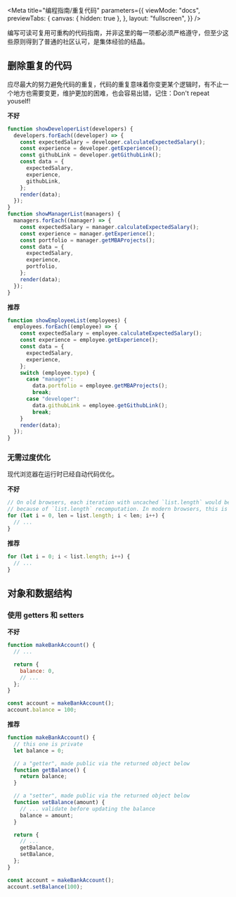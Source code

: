 
<Meta
  title="编程指南/重复代码"
  parameters={{
    viewMode: "docs",
    previewTabs: {
      canvas: { hidden: true },
    },
    layout: "fullscreen",
  }}
/>

编写可读可复用可重构的代码指南，并非这里的每一项都必须严格遵守，但至少这些原则得到了普通的社区认可，是集体经验的结晶。

## 删除重复的代码

应尽最大的努力避免代码的重复，代码的重复意味着你变更某个逻辑时，有不止一个地方也需要变更，维护更加的困难，也会容易出错，记住：Don't repeat youself!

**不好**

```javascript
function showDeveloperList(developers) {
  developers.forEach((developer) => {
    const expectedSalary = developer.calculateExpectedSalary();
    const experience = developer.getExperience();
    const githubLink = developer.getGithubLink();
    const data = {
      expectedSalary,
      experience,
      githubLink,
    };
    render(data);
  });
}
function showManagerList(managers) {
  managers.forEach((manager) => {
    const expectedSalary = manager.calculateExpectedSalary();
    const experience = manager.getExperience();
    const portfolio = manager.getMBAProjects();
    const data = {
      expectedSalary,
      experience,
      portfolio,
    };
    render(data);
  });
}
```

**推荐**

```javascript
function showEmployeeList(employees) {
  employees.forEach((employee) => {
    const expectedSalary = employee.calculateExpectedSalary();
    const experience = employee.getExperience();
    const data = {
      expectedSalary,
      experience,
    };
    switch (employee.type) {
      case "manager":
        data.portfolio = employee.getMBAProjects();
        break;
      case "developer":
        data.githubLink = employee.getGithubLink();
        break;
    }
    render(data);
  });
}
```

### 无需过度优化

现代浏览器在运行时已经自动代码优化。

**不好**

```javascript
// On old browsers, each iteration with uncached `list.length` would be costly
// because of `list.length` recomputation. In modern browsers, this is optimized.
for (let i = 0, len = list.length; i < len; i++) {
  // ...
}
```

**推荐**

```javascript
for (let i = 0; i < list.length; i++) {
  // ...
}
```

## **对象和数据结构**

### 使用 getters 和 setters

**不好**

```javascript
function makeBankAccount() {
  // ...

  return {
    balance: 0,
    // ...
  };
}

const account = makeBankAccount();
account.balance = 100;
```

**推荐**

```javascript
function makeBankAccount() {
  // this one is private
  let balance = 0;

  // a "getter", made public via the returned object below
  function getBalance() {
    return balance;
  }

  // a "setter", made public via the returned object below
  function setBalance(amount) {
    // ... validate before updating the balance
    balance = amount;
  }

  return {
    // ...
    getBalance,
    setBalance,
  };
}

const account = makeBankAccount();
account.setBalance(100);
```
